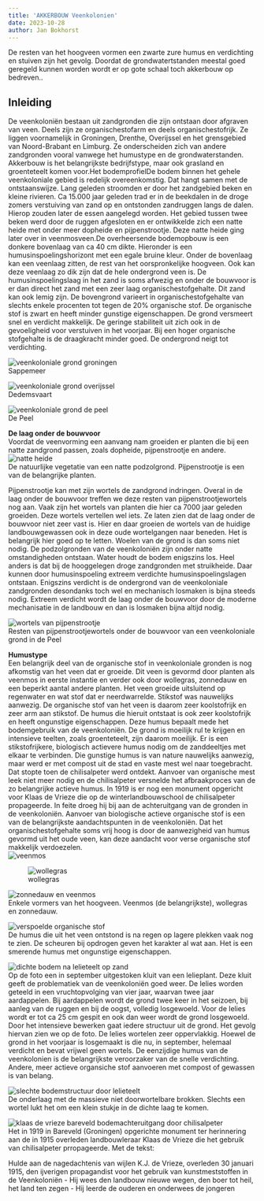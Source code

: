 ```yaml
---
title: 'AKKERBOUW Veenkolonien'
date: 2023-10-28
author: Jan Bokhorst
---
```


 De resten van het hoogveen vormen een zwarte zure humus en verdichting en stuiven zijn het gevolg. Doordat de grondwatertstanden meestal goed geregeld kunnen worden wordt er op gote schaal toch akkerbouw op bedreven.. 


## Inleiding

  

De veenkoloniën bestaan uit zandgronden die zijn ontstaan door afgraven van veen. Deels zijn ze organischestofarm en deels organischestofrijk. Ze liggen voornamelijk in Groningen, Drenthe, Overijssel en het grensgebied van Noord-Brabant en Limburg. Ze onderscheiden zich van andere zandgronden vooral vanwege het humustype en de grondwaterstanden. Akkerbouw is het belangrijkste bedrijfstype, maar ook grasland en groenteteelt komen voor.Het bodemprofielDe bodem binnen het gehele veenkoloniale gebied is redelijk overeenkomstig. Dat hangt samen met de ontstaanswijze. Lang geleden stroomden er door het zandgebied beken en kleine rivieren. Ca 15.000 jaar geleden trad er in de beekdalen in de droge zomers verstuiving van zand op en ontstonden zandruggen langs de dalen. Hierop zouden later de essen aangelegd worden. Het gebied tussen twee beken werd door de ruggen afgesloten en er ontwikkelde zich een natte heide met onder meer dopheide en pijpenstrootje. Deze natte heide ging later over in veenmosveen.De overheersende bodemopbouw is een donkere bovenlaag van ca 40 cm dikte. Hieronder is een humusinspoelingshorizont met een egale bruine kleur. Onder de bovenlaag kan een veenlaag zitten, de rest van het oorspronkelijke hoogveen. Ook kan deze veenlaag zo dik zijn dat de hele ondergrond veen is. De humusinspoelingslaag in het zand is soms afwezig en onder de bouwvoor is er dan direct het zand met een zeer laag organischestofgehalte. Dit zand kan ook lemig zijn. De bovengrond varieert in organischestofgehalte van slechts enkele procenten tot tegen de 20% organische stof. De organische stof is zwart en heeft minder gunstige eigenschappen. De grond versmeert snel en verdicht makkelijk. De geringe stabiliteit uit zich ook in de gevoeligheid voor verstuiven in het voorjaar. Bij een hoger organische stofgehalte is de draagkracht minder goed. De ondergrond neigt tot verdichting.  
  
   
![veenkoloniale grond groningen](../img/Copyofsappemeer067uitsnede(Small)-1920w.jpg)   
Sappemeer

 

  
![veenkoloniale grond overijssel](../img/naargerda(10)(Small)-1920w.jpg)   
Dedemsvaart

 

  
![veenkoloniale grond de peel](../img/Img5911(Small)-1920w.jpg)   
De Peel

 

**De laag onder de bouwvoor**  
Voordat de veenvorming een aanvang nam groeiden er planten die bij een natte zandgrond passen, zoals dopheide, pijpenstrootje en andere.   
![natte heide](../img/7_32DSCN0856(Small)-1920w.jpg)   
De natuurlijke vegetatie van een natte podzolgrond. Pijpenstrootje is een van de belangrijke planten.

Pijpenstrootje kan met zijn wortels de zandgrond indringen. Overal in de laag onder de bouwvoor treffen we deze resten van pijpenstrootjewortels nog aan. Vaak zijn het wortels van planten die hier ca 7000 jaar geleden groeiden. Deze wortels vertellen wel iets. Ze laten zien dat de laag onder de bouwvoor niet zeer vast is. Hier en daar groeien de wortels van de huidige landbouwgewassen ook in deze oude wortelgangen naar beneden. Het is belangrijk hier goed op te letten. Woelen van de grond is dan soms niet nodig. De podzolgronden van de veenkoloniën zijn onder natte omstandigheden ontstaan. Water houdt de bodem enigszins los. Heel anders is dat bij de hooggelegen droge zandgronden met struikheide. Daar kunnen door humusinspoeling extreem verdichte humusinspoelingslagen ontstaan. Enigszins verdicht is de ondergrond van de veenkoloniale zandgronden desondanks toch wel en mechanisch losmaken is bijna steeds nodig. Extreem verdicht wordt de laag onder de bouwvoor door de moderne mechanisatie in de landbouw en dan is losmaken bijna altijd nodig.

 

  
![wortels van pijpenstrootje](../img/Img5916(Small)-1920w.jpg)   
Resten van pijpenstrootjewortels onder de bouwvoor van een veenkoloniale grond in de Peel

 

**Humustype**  
Een belangrijk deel van de organische stof in veenkoloniale gronden is nog afkomstig van het veen dat er groeide. Dit veen is gevormd door planten als veenmos in eerste instantie en verder ook door wollegras, zonnedauw en een beperkt aantal andere planten. Het veen groeide uitsluitend op regenwater en wat stof dat er neerdwarrelde. Stikstof was nauwelijks aanwezig. De organische stof van het veen is daarom zeer koolstofrijk en zeer arm aan stikstof. De humus die hieruit ontstaat is ook zeer koolstofrijk en heeft ongunstige eigenschappen. Deze humus bepaalt mede het bodemgebruik van de veenkoloniën. De grond is moeilijk rul te krijgen en intensieve teelten, zoals groenteteelt, zijn daarom moeilijk. Er is een stikstofrijkere, biologisch actievere humus nodig om de zanddeeltjes met elkaar te verbinden. Die gunstige humus is van nature nauwelijks aanwezig, maar werd er met compost uit de stad en vaste mest wel naar toegebracht. Dat stopte toen de chilisalpeter werd ontdekt. Aanvoer van organische mest leek niet meer nodig en de chilisalpeter versnelde het afbraakproces van de zo belangrijke actieve humus. In 1919 is er nog een monument opgericht voor Klaas de Vrieze die op de winterlandbouwschool de chilisalpeter propageerde. In feite droeg hij bij aan de achteruitgang van de gronden in de veenkoloniën. Aanvoer van biologische actieve organische stof is een van de belangrijkste aandachtspunten in de veenkoloniën. Dat het organischestofgehalte soms vrij hoog is door de aanwezigheid van humus gevormd uit het oude veen, kan deze aandacht voor verse organische stof makkelijk verdoezelen.   
![veenmos](../img/reestapril2012123(Small)-1920w.jpg)     


  
![wollegras](../img/7_34Heeemtuin18-6-06003(Small)-1920w.jpg)     


  
![zonnedauw en veenmos](../img/7_35Heeemtuin18-6-06014(Small)-1920w.jpg)   
Enkele vormers van het hoogveen. Veenmos (de belangrijkste), wollegras en zonnedauw.

 

  
![verspoelde organische stof](../img/DSCN0131(Large)(Small)-1920w.jpg)   
De humus die uit het veen ontstond is na regen op lagere plekken vaak nog te zien. De scheuren bij opdrogen geven het karakter al wat aan. Het is een smerende humus met ongunstige eigenschappen.

 

  
![dichte bodem na lelieteelt op zand](../img/hijken026(Small)-1920w.jpg)   
Op de foto een in september uitgestoken kluit van een lelieplant. Deze kluit geeft de problematiek van de veenkoloniën goed weer. De lelies worden geteeld in een vruchtopvolging van vier jaar, waarvan twee jaar aardappelen. Bij aardappelen wordt de grond twee keer in het seizoen, bij aanleg van de ruggen en bij de oogst, volledig losgewoeld. Voor de lelies wordt er tot ca 25 cm gespit en ook dan weer wordt de grond losgewoeld. Door het intensieve bewerken gaat iedere structuur uit de grond. Het gevolg hiervan zien we op de foto. De lelies wortelen zeer oppervlakkig. Hoewel de grond in het voorjaar is losgemaakt is die nu, in september, helemaal verdicht en bevat vrijwel geen wortels. De eenzijdige humus van de veenkolonien is de belangrijkste veroorzaker van de snelle verdichting. Andere, meer actieve organsiche stof aanvoeren met compost of gewassen is van belang.

 

  
![slechte bodemstructuur door lelieteelt](../img/hijken028(Small)-1920w.jpg)   
De onderlaag met de massieve niet doorwortelbare brokken. Slechts een wortel lukt het om een klein stukje in de dichte laag te komen.

 

  
![klaas de vrieze bareveld bodemachteruitgang door chilisalpeter](../img/klaasdevriezebareveld-1920w.jpg)   
Het in 1919 in Bareveld (Groningen) opgerichte monument ter herinnering aan de in 1915 overleden landbouwleraar Klaas de Vrieze die het gebruik van chilisalpeter prropageerde. Met de tekst:

Hulde aan de nagedachtenis van wijlen K.J. de Vrieze, overleden 30 januari 1915, den ijverigen propagandist voor het gebruik van kunstmeststoffen in de Veenkoloniën - Hij wees den landbouw nieuwe wegen, den boer tot heil, het land ten zegen - Hij leerde de ouderen en onderwees de jongeren

 




